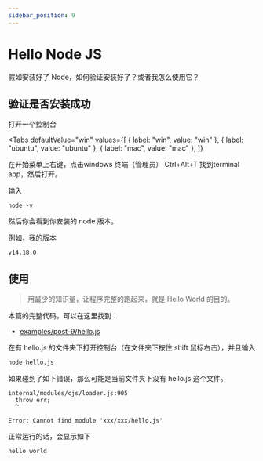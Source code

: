 ```yaml
---
sidebar_position: 9
---
```



# Hello Node JS

假如安装好了 Node，如何验证安装好了？或者我怎么使用它？

## 验证是否安装成功

打开一个控制台

<Tabs
  defaultValue="win"
  values={[
    { label: "win", value: "win" },
    { label: "ubuntu", value: "ubuntu" },
    { label: "mac", value: "mac" },
  ]}
>
  <TabItem value="win">
  在开始菜单上右键，点击windows 终端（管理员）

  </TabItem>
  <TabItem value="ubuntu">
  Ctrl+Alt+T

  </TabItem>
  <TabItem value="mac">
  找到terminal app，然后打开。

  </TabItem>
</Tabs>

输入

```
node -v
```

然后你会看到你安装的 node 版本。

例如，我的版本

```
v14.18.0
```

## 使用

> 用最少的知识量，让程序完整的跑起来，就是 Hello World 的目的。

本篇的完整代码，可以在这里找到：

- [examples/post-9/hello.js](https://github.com/idealjs/web-tutorial/blob/main/examples/post-9/hello.js)

在有 hello.js 的文件夹下打开控制台（在文件夹下按住 shift 鼠标右击），并且输入

```sh
node hello.js
```

如果碰到了如下错误，那么可能是当前文件夹下没有 hello.js 这个文件。

```
internal/modules/cjs/loader.js:905
  throw err;
  ^

Error: Cannot find module 'xxx/xxx/hello.js'
```

正常运行的话，会显示如下

```
hello world
```
